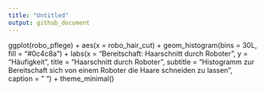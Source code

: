 ```yaml
---
title: "Untitled"
output: github_document
---
```


ggplot(robo_pflege) +
 aes(x = robo_hair_cut) +
 geom_histogram(bins = 30L, fill = "#0c4c8a") +
 labs(x = "Bereitschaft: Haarschnitt durch Roboter", y = "Häufigkeit", title = "Haarschnitt durch Roboter", subtitle = "Histogramm zur Bereitschaft sich von einem Roboter die Haare schneiden zu lassen", caption = " ") +
 theme_minimal()
 